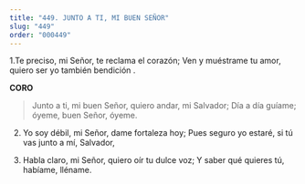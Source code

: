 ```yaml
---
title: "449. JUNTO A TI, MI BUEN SEÑOR"
slug: "449"
order: "000449"
---
```

1.Te preciso, mi Señor, te reclama el corazón;
Ven y muéstrame tu amor, quiero ser yo también bendición .

**CORO**

> Junto a ti, mi buen Señor, quiero andar, mi Salvador;
Día a día guíame; óyeme, buen Señor, óyeme.

2. Yo soy débil, mi Señor, dame fortaleza hoy; Pues seguro yo estaré, si tú vas junto a mí,
Salvador,

3. Habla claro, mi Señor, quiero oír tu dulce voz;
Y saber qué quieres tú, habíame, lléname.
